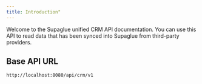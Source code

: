 ```yaml
---
title: Introduction"
---
```


Welcome to the Supaglue unified CRM API documentation. You can use this API to read data that has been synced into Supaglue from third-party providers.

## Base API URL
```
http://localhost:8080/api/crm/v1
```
